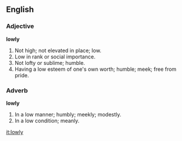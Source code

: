 ==English==

===Adjective===

'''lowly'''

#Not high; not elevated in place; low.
#Low in rank or social importance.
#Not lofty or sublime; humble.
#Having a low esteem of one's own worth; humble; meek; free from pride.

===Adverb===

'''lowly'''

#In a low manner; humbly; meekly; modestly.
#In a low condition; meanly.

[[it:lowly]]
